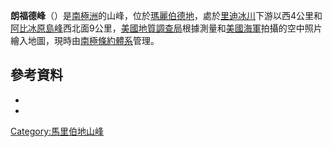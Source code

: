 {{coord|85|33|S|135|23|W|source:GNIS|display=title}}

'''朗福德峰'''（{{lang-en|Langford Peak}}）是[[南極洲|南極洲]]的山峰，位於[[瑪麗伯德地|瑪麗伯德地]]，處於[[里迪冰川|里迪冰川]]下游以西4公里和[[阿比冰原島峰|阿比冰原島峰]]西北面9公里，[[美國地質調查局|美國地質調查局]]根據測量和[[美國海軍|美國海軍]]拍攝的空中照片繪入地圖，現時由[[南極條約體系|南極條約體系]]管理。

==參考資料==
*{{cite gnis | type = antarid | id = 8461| name = Langford Peak | accessdate = 2013-05-29}}
*{{usgs-gazetteer|id=8461}}

{{DEFAULTSORT:Langford Peak}}
[[Category:馬里伯地山峰|Category:馬里伯地山峰]]


{{MarieByrdLand-geo-stub}}